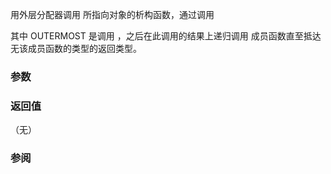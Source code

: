{{cpp/memory/scoped_allocator_adaptor/title|destroy}}
{{cpp/memory/scoped_allocator_adaptor/navbar}}
{{dcl begin}}
{{dcl header|scoped_allocator}}
{{dcl|since=c++11| 
template&lt; class T &gt;
void destroy( T* p );
}}
{{dcl end}}

用外层分配器调用 {{c|p}} 所指向对象的析构函数，通过调用

{{c|std::allocator_traits&lt;OUTERMOST&gt;::destroy(OUTERMOST(*this), p)}}

其中 OUTERMOST 是调用 {{c|this-&gt;outer_allocator()}}，之后在此调用的结果上递归调用 {{tt|outer_allocator()}} 成员函数直至抵达无该成员函数的类型的返回类型。

===参数===
{{par begin}}
{{par|p|指向将要被销毁的对象的指针}}
{{par end}}

===返回值===
（无）

===参阅===
{{dsc begin}}
{{dsc inc|cpp/memory/allocator_traits/dsc destroy}}
{{dsc inc|cpp/memory/allocator/dsc destroy}}
{{dsc end}}

{{langlinks|de|en|es|fr|it|ja|pt|ru}}